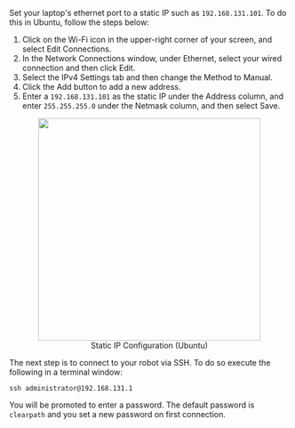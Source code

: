 Set your laptop's ethernet port to a static IP such as `192.168.131.101`. To do this in Ubuntu, follow the steps below:

1.  Click on the Wi-Fi icon in the upper-right corner of your screen, and select Edit Connections.
2.  In the Network Connections window, under Ethernet, select your wired connection and then click Edit.
3.  Select the IPv4 Settings tab and then change the Method to Manual.
4.  Click the Add button to add a new address.
5.  Enter a `192.168.131.101` as the static IP under the Address column, and enter `255.255.255.0` under the Netmask
    column, and then select Save.

<center>
  <figure>
    <img
      src="/img/robot_images/common_images/wired_connection.png"
      width="400"
    />
    <figcaption>Static IP Configuration (Ubuntu)</figcaption>
  </figure>
</center>

The next step is to connect to your robot via SSH. To do so execute the following in a terminal window:

`ssh administrator@192.168.131.1`

You will be promoted to enter a password. The default password is `clearpath` and you set a new password
on first connection.
